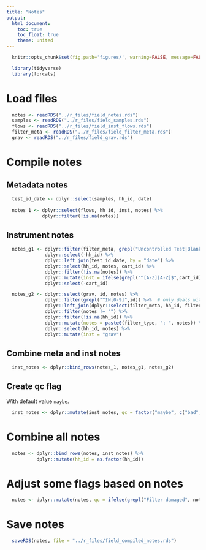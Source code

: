 ```yaml
---
title: "Notes"
output:
  html_document:
    toc: true
    toc_float: true
    theme: united
---
```


```r
  knitr::opts_chunk$set(fig.path='figures/', warning=FALSE, message=FALSE, cache=FALSE)
```

```r
  library(tidyverse)
  library(forcats)
```

# Load files

```r
  notes <- readRDS("../r_files/field_notes.rds")
  samples <- readRDS("../r_files/field_samples.rds")
  flows <- readRDS("../r_files/field_inst_flows.rds")
  filter_meta <- readRDS("../r_files/field_filter_meta.rds")
  grav <- readRDS("../r_files/field_grav.rds")
```

# Compile notes

## Metadata notes

```r
  test_id_date <- dplyr::select(samples, hh_id, date)
  
  notes_1 <- dplyr::select(flows, hh_id, inst, notes) %>%
             dplyr::filter(!is.na(notes))
```

## Instrument notes

```r
  notes_g1 <- dplyr::filter(filter_meta, grepl("Uncontrolled Test|Blank", filter_type)) %>%
              dplyr::select(-hh_id) %>%
              dplyr::left_join(test_id_date, by = "date") %>%
              dplyr::select(hh_id, notes, cart_id) %>%
              dplyr::filter(!is.na(notes)) %>%
              dplyr::mutate(inst = ifelse(grepl("^[A-Z][A-Z]$",cart_id), "grav:ecoc", "ecoc")) %>%
              dplyr::select(-cart_id)

  notes_g2 <- dplyr::select(grav, id, notes) %>%
              dplyr::filter(grepl("^IN[0-9]",id)) %>%  # only deals with emissions tests
              dplyr::left_join(dplyr::select(filter_meta, hh_id, filter_type, teflon_id), by = c("id" = "teflon_id")) %>%
              dplyr::filter(notes != "") %>%
              dplyr::filter(!is.na(hh_id)) %>%
              dplyr::mutate(notes = paste0(filter_type, ": ", notes)) %>%
              dplyr::select(hh_id, notes) %>%
              dplyr::mutate(inst = "grav")
```

## Combine meta and inst notes

```r
  inst_notes <- dplyr::bind_rows(notes_1, notes_g1, notes_g2)
```

## Create qc flag

With default value `maybe`.

```r
  inst_notes <- dplyr::mutate(inst_notes, qc = factor("maybe", c("bad", "maybe", "ok")))
```

# Combine all notes

```r
  notes <- dplyr::bind_rows(notes, inst_notes) %>%
           dplyr::mutate(hh_id = as.factor(hh_id))
```

# Adjust some flags based on notes

```r
  notes <- dplyr::mutate(notes, qc = ifelse(grepl("Filter damaged", notes), "bad", as.character(qc)))
```

# Save notes

```r
  saveRDS(notes, file = "../r_files/field_compiled_notes.rds")
```
